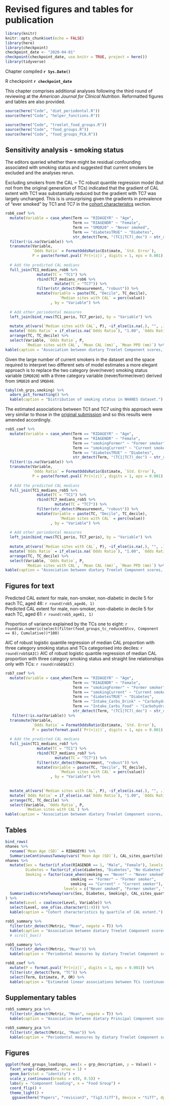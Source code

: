 # Revised figures and tables for publication {#revised}

```r
library(knitr)
knitr::opts_chunk$set(echo = FALSE)
library(here)
library(checkpoint)
checkpoint_date <- "2020-04-01"
checkpoint(checkpoint_date, use.knitr = TRUE, project = here())
library(tidyverse)
```

Chapter compiled **`r Sys.Date()`**   

R checkpoint **`r checkpoint_date`**   

This chapter comprises additional analyses following the third round of reviewing at the _American Journal for Clinical Nutrition_. Reformatted figures and tables are also provided.

```r
source(here("Code", "diet_periodontal.R"))
source(here("Code", "helper_functions.R"))
```

```r
source(here("Code", "treelet_food_groups.R"))
source(here("Code", "food_groups.R"))
source(here("Code", "food_groups_PCA.R"))
```

## Sensitivity analysis - smoking status

The editors queried whether there might be residual confounding associated with smoking status and suggested that current smokers be excluded and the analyses rerun. 

Excluding smokers from the CAL ~ TC robust quantile regression model (but not from the original generation of TCs) indicated that the gradient of CAL extent with TC1 was substantially reduced but the gradient with TC7 was largely unchanged. This is is unsurprising given the gradients in prevalence of "ever smoked" by TC1 and TC7 in the [cohort characteristcs](#cohort-characteristics) section.


```r
rob6_coef %>% 
  mutate(Variable = case_when(Term == "RIDAGEYR" ~ "Age",
                              Term == "RIAGENDR" ~ "Female",
                              Term == "SMQ020" ~ "Never smoked",
                              Term == "diabetesTRUE" ~ "Diabetes",
                              str_detect(Term, "(TC1|TC7)_dec") ~ str_replace(Term, "_dec", " Decile "))) %>% 
  filter(!is.na(Variable)) %>% 
  transmute(Variable,         
            `Odds Ratio` = FormatOddsRatio(Estimate, `Std. Error`),
            P = paste(format.pval(`Pr(>|z|)`, digits = 1, eps = 0.001), Sig)) %>% 
  
  # Add the predicted CAL medians
  full_join(TC1_medians_rob6 %>% 
              mutate(TC = "TC1") %>% 
              rbind(TC7_medians_rob6 %>% 
                      mutate(TC = "TC7")) %>% 
              filter(str_detect(Measurement, "robust")) %>% 
              mutate(Variable = paste(TC, "Decile", TC_decile),
                        `Median sites with CAL` = perc(value))
                    , by = "Variable") %>% 
  
  # Add other periodontal measures
  left_join(bind_rows(TC1_perio, TC7_perio), by = "Variable") %>% 
  
  mutate_at(vars(`Median sites with CAL`, P), ~if_else(is.na(.), "", .)) %>% 
  mutate(`Odds Ratio` = if_else(is.na(`Odds Ratio`), "1.00", `Odds Ratio`)) %>% 
  arrange(TC, TC_decile) %>% 
  select(Variable, `Odds Ratio`, P, 
         `Median sites with CAL`, `Mean CAL (mm)`, `Mean PPD (mm)`) %>%   
kable(caption = "Association between dietary Treelet Component scores, adjustment variables and extent of clinical attachment loss. Model fitted excluding current smokers.")

```

Given the large number of current smokers in the dataset and the space required to interpret two different sets of model estimates a more elegant approach is to replace the two category (ever/never) smoking status variable (`SMQ020`) with a three category variable (never/former/ever) derived from `SMQ020` and `SMQ040`. 

```r
tabyl(nh_grps,smoking) %>%
  adorn_pct_formatting() %>% 
  kable(caption = "Distribution of smoking status in NHANES dataset.")

```

The estimated associations between TC1 and TC7 using this approach were very similar to those in the [original submission](#paper) and so this results were amended accordingly.

```r
rob5_coef %>% 
  mutate(Variable = case_when(Term == "RIDAGEYR" ~ "Age",
                              Term == "RIAGENDR" ~ "Female",
                              Term == "smokingFormer" ~ "Former smoker",
                              Term == "smokingCurrent" ~ "Current smoker",
                              Term == "diabetesTRUE" ~ "Diabetes",
                              str_detect(Term, "(TC1|TC7)_dec") ~ str_replace(Term, "_dec", " Decile "))) %>% 
  filter(!is.na(Variable)) %>% 
  transmute(Variable,         
            `Odds Ratio` = FormatOddsRatio(Estimate, `Std. Error`),
            P = paste(format.pval(`Pr(>|z|)`, digits = 1, eps = 0.001), Sig)) %>% 
  
  # Add the predicted CAL medians
  full_join(TC1_medians_rob5 %>% 
              mutate(TC = "TC1") %>% 
              rbind(TC7_medians_rob5 %>% 
                      mutate(TC = "TC7")) %>% 
              filter(str_detect(Measurement, "robust")) %>% 
              mutate(Variable = paste(TC, "Decile", TC_decile),
                        `Median sites with CAL` = perc(value))
                    , by = "Variable") %>% 
  
  # Add other periodontal measures
  left_join(bind_rows(TC1_perio, TC7_perio), by = "Variable") %>% 
  
  mutate_at(vars(`Median sites with CAL`, P), ~if_else(is.na(.), "", .)) %>% 
  mutate(`Odds Ratio` = if_else(is.na(`Odds Ratio`), "1.00", `Odds Ratio`)) %>% 
  arrange(TC, TC_decile) %>% 
  select(Variable, `Odds Ratio`, P, 
         `Median sites with CAL`, `Mean CAL (mm)`, `Mean PPD (mm)`) %>%   
kable(caption = "Association between dietary Treelet Component scores, adjustment variables and extent of clinical attachment loss. Model fitted with three category classification of smoking status.")

```


## Figures for text


Predicted CAL extent for male, non-smoker, non-diabetic in decile 5 for each TC, aged 46: `r round(rob5_age46, 1)`   
Predicted CAL extent for male, non-smoker, non-diabetic in decile 5 for each TC, aged 61: `r round(rob5_age61, 1)`  


Proportion of variance explained by the TCs one to eight: `r round(as.numeric(select(filter(food_groups_tc_reduced$tcv, Component == 8), Cumulative))*100)`

AIC of robust logistic quantile regression of median CAL proportion with three category smoking status and TCs categorised into deciles: `r round(rob5$AIC)`
AIC of robust logistic quantile regression of median CAL proportion with three category smoking status and straight line relationships only with TCs: `r round(rob8$AIC)`

```r
rob7_coef %>% 
  mutate(Variable = case_when(Term == "RIDAGEYR" ~ "Age",
                              Term == "RIAGENDR" ~ "Female",
                              Term == "smokingFormer" ~ "Former smoker",
                              Term == "smokingCurrent" ~ "Current smoker",
                              Term == "diabetesTRUE" ~ "Diabetes",
                              Term == "Intake_Carbs_Drink" ~ "Carbohydrate intake - drinks",
                              Term == "Intake_Carbs_Food" ~ "Carbohydrate intake - food",
                              str_detect(Term, "(TC1|TC7)_dec") ~ str_replace(Term, "_dec", " Decile "))) %>% 
   filter(!is.na(Variable)) %>% 
  transmute(Variable,         
            `Odds Ratio` = FormatOddsRatio(Estimate, `Std. Error`),
            P = paste(format.pval(`Pr(>|z|)`, digits = 1, eps = 0.001), Sig)) %>% 
  
  # Add the predicted CAL medians
  full_join(TC1_medians_rob7 %>% 
              mutate(TC = "TC1") %>% 
              rbind(TC7_medians_rob7 %>% 
                      mutate(TC = "TC7")) %>% 
              filter(str_detect(Measurement, "robust")) %>% 
              mutate(Variable = paste(TC, "Decile", TC_decile),
                        `Median sites with CAL` = perc(value))
                    , by = "Variable") %>% 
  
  
  mutate_at(vars(`Median sites with CAL`, P), ~if_else(is.na(.), "", .)) %>% 
  mutate(`Odds Ratio` = if_else(is.na(`Odds Ratio`), "1.00", `Odds Ratio`)) %>% 
  arrange(TC, TC_decile) %>% 
  select(Variable, `Odds Ratio`, P, 
         `Median sites with CAL`) %>% 
kable(caption = "Association between dietary Treelet Component scores, adjustment variables and extent of clinical attachment loss, adjusting for carboyhdrate intake from food and drinks.")
```

## Tables

```r
bind_rows(
nhanes %>% 
  rename(`Mean Age (SD)` = RIDAGEYR) %>% 
  SummariseContinuousTwoway(vars(`Mean Age (SD)`), CAL_sites_quartile),
nhanes %>%
  mutate(Sex = factor(if_else(RIAGENDR == 1, "Male", "Female"), levels = c("Male", "Female")),
         Diabetes = factor(if_else(diabetes, "Diabetes", "No diabetes"), levels = c("No diabetes", "Diabetes")),
         Smoking = factor(case_when(smoking == "Never" ~ "Never smoked",
                             smoking == "Former" ~ "Former smoker",
                             smoking == "Current" ~ "Current smoker"), 
                          levels = c("Never smoked", "Former smoker", "Current smoker")))  %>% 
  SummariseDiscreteTwoway(vars(Sex, Diabetes, Smoking), CAL_sites_quartile)
) %>% 
  mutate(Level = coalesce(Level, Variable)) %>% 
  select(Level, one_of(as.character(1:4))) %>% 
  kable(caption = "Cohort characteristics by quartile of CAL extent.")

```


```r
rob5_summary %>% 
  filter(str_detect(Metric, "Mean", negate = T)) %>% 
  kable(caption = "Association between dietary Treelet Component scores and extent of clinical attachment loss (CAL).") #%>% 
  # scroll_box()
```

```r
rob5_summary %>% 
  filter(str_detect(Metric, "Mean")) %>% 
  kable(caption = "Periodontal measures by dietary Treelet Component scores.")
```

```r
rob8_coef %>% 
  mutate(P = format.pval(`Pr(>|z|)`, digits = 1, eps = 0.001)) %>% 
  filter(str_detect(Term, "TC")) %>% 
  select(Term, Estimate, P, OR) %>% 
  kable(caption = "Estimated linear associations between TCs (continuous) and extent of clinical attachment loss (CAL).", digits = 3)

```

## Supplementary tables

```r
rob5_summary_pca %>% 
  filter(str_detect(Metric, "Mean", negate = T)) %>% 
  kable(caption = "Association between dietary Principal Component scores and extent of clinical attachment loss (CAL).")
```

```r
rob5_summary_pca %>% 
  filter(str_detect(Metric, "Mean")) %>% 
  kable(caption = "Periodontal measures by dietary Treelet Component scores.")
```


## Figures

```r
ggplot(food_groups_loadings, aes(x = grp_description, y = Value)) +
  facet_wrap(~Component, nrow = 1) +
  geom_bar(stat = "identity") + 
  scale_y_continuous(breaks = c(0, 0.5)) +
  labs(y = "Component loading", x = "Food Group") +
  coord_flip() + 
  theme_light() +
   ggsave(here("Papers", "revision3", "fig3.tiff"), device = "tiff", dpi = "print", width = 8, height = 11, units = "in", compression = "lzw", type = "cairo")

```
